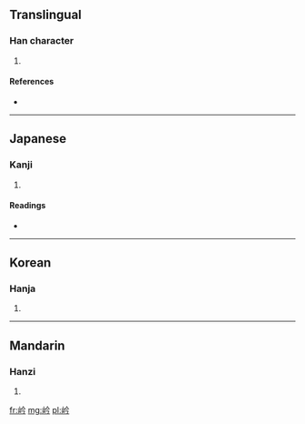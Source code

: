 ==Translingual==

===Han character===
{{Han char|rn=46|rad=山|as=04|sn=7|four=2872<sub>7</sub>|canj=山人戈弓 (UOIN), X山人戈弓 (XUOIN)}}

# {{defn|Han|sort=山04}}

====References====
* {{Han ref|kx=0308.280|dkj=07938|dj=0608.070|hdz=10763.220|uh=5C92|ud=23698|bh=CAC5|bd=51909}}

----

==Japanese==

===Kanji===
{{ja-kanji|grade=|rs=山04}}

# {{defn|Japanese|sort=山04}}

====Readings====
* {{ja-readings|on=[[けん]] (ken), [[げん]] (gen)|kun=}}

----

==Korean==

===Hanja===
{{ko-hanja|hangeul=겸|rv=gyeom|mr=kyŏm}}

# {{defn|Korean|sort=山04}}

----

==Mandarin==

===Hanzi===
{{cmn-hanzi|pin=[[qián]] ([[qian2]])|wg=ch'ien<sup>2</sup>}}

# {{defn|Mandarin|sort=山04}}

[[fr:岒]]
[[mg:岒]]
[[pl:岒]]
